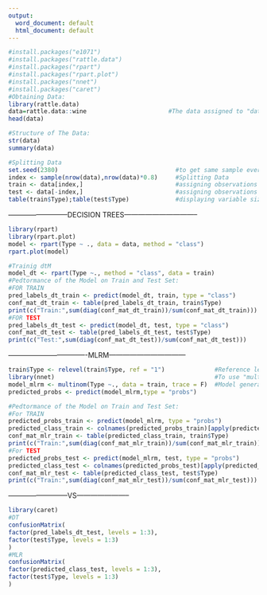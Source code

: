 ---
output:
  word_document: default
  html_document: default
---
```{r}
#install.packages("e1071")
#install.packages("rattle.data")
#install.packages("rpart")
#install.packages("rpart.plot")
#install.packages("nnet")
#install.packages("caret")
#Obtaining Data:
library(rattle.data)
data=rattle.data::wine                       #The data assigned to "data".
head(data)  
```

```{r}
#Structure of The Data:
str(data)          
summary(data)
```


```{r}
#Splitting Data
set.seed(2380)                                 #to get same sample every time   
index <- sample(nrow(data),nrow(data)*0.8)     #Splitting Data
train <- data[index,]                          #assigning observations for train
test <- data[-index,]                          #assigning observations for test
table(train$Type);table(test$Type)             #displaying variable sizes
```


--------------------------DECISION TREES--------------------------------
```{r}
library(rpart)
library(rpart.plot)
model <- rpart(Type ~ ., data = data, method = "class")
rpart.plot(model)
```

```{r}
#Trainig dtM 
model_dt <- rpart(Type ~., method = "class", data = train)
#Pedtormance of the Model on Train and Test Set:
#FOR TRAIN
pred_labels_dt_train <- predict(model_dt, train, type = "class")
conf_mat_dt_train <- table(pred_labels_dt_train, train$Type)
print(c("Train:",sum(diag(conf_mat_dt_train))/sum(conf_mat_dt_train)))
#FOR TEST
pred_labels_dt_test <- predict(model_dt, test, type = "class")
conf_mat_dt_test <- table(pred_labels_dt_test, test$Type)
print(c("Test:",sum(diag(conf_mat_dt_test))/sum(conf_mat_dt_test)))
```


----------------------------------MLRM---------------------------------
```{r}
train$Type <- relevel(train$Type, ref = "1")              #Reference level were determined.
library(nnet)                                             #To use "multinom()" function.
model_mlrm <- multinom(Type ~., data = train, trace = F)  #Model generated by train data 
predicted_probs <- predict(model_mlrm,type = "probs")

#Pedtormance of the Model on Train and Test Set:
#For TRAIN
predicted_probs_train <- predict(model_mlrm, type = "probs")
predicted_class_train <- colnames(predicted_probs_train)[apply(predicted_probs_train, 1,which.max)]
conf_mat_mlr_train <- table(predicted_class_train, train$Type)
print(c("Train:",sum(diag(conf_mat_mlr_train))/sum(conf_mat_mlr_train)))
#For TEST
predicted_probs_test <- predict(model_mlrm, test, type = "probs")
predicted_class_test <- colnames(predicted_probs_test)[apply(predicted_probs_test, 1, which.max)]
conf_mat_mlr_test <- table(predicted_class_test, test$Type)
print(c("Train:",sum(diag(conf_mat_mlr_test))/sum(conf_mat_mlr_test)))
```


--------------------------VS-----------------------
```{r}
library(caret)
#DT
confusionMatrix(
factor(pred_labels_dt_test, levels = 1:3),
factor(test$Type, levels = 1:3)
)
#MLR
confusionMatrix(
factor(predicted_class_test, levels = 1:3),
factor(test$Type, levels = 1:3)
)
```






